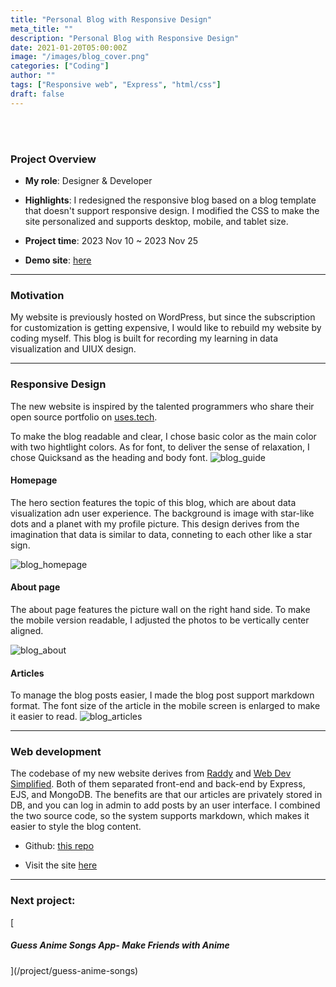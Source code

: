 ```yaml
---
title: "Personal Blog with Responsive Design"
meta_title: ""
description: "Personal Blog with Responsive Design"
date: 2021-01-20T05:00:00Z
image: "/images/blog_cover.png"
categories: ["Coding"]
author: ""
tags: ["Responsive web", "Express", "html/css"]
draft: false
---
```


<br />
<br />

### Project Overview

- **My role**: Designer & Developer
- **Highlights**: I redesigned the responsive blog based on a blog template that doesn't support responsive design. I modified the CSS to make the site personalized and supports desktop, mobile, and tablet size.

- **Project time**: 2023 Nov 10 ~ 2023 Nov 25
- **Demo site**: [here](https://drab-teal-swordfish-tam.cyclic.app/)

---

### Motivation

My website is previously hosted on WordPress, but since the subscription for customization is getting expensive, I would like to rebuild my website by coding myself. This blog is built for recording my learning in data visualization and UIUX design.

---

### Responsive Design

The new website is inspired by the talented programmers who share their open source portfolio on [uses.tech](https://uses.tech/like/JavaScript).

To make the blog readable and clear, I chose basic color as the main color with two hightlight colors. As for font, to deliver the sense of relaxation, I chose Quicksand as the heading and body font.
![blog_guide](/images/blog_guide.png)

#### Homepage

The hero section features the topic of this blog, which are about data visualization adn user experience. The background is image with star-like dots and a planet with my profile picture. This design derives from the imagination that data is similar to data, conneting to each other like a star sign.

![blog_homepage](/images/blog_homepage.png)

#### About page

The about page features the picture wall on the right hand side. To make the mobile version readable, I adjusted the photos to be vertically center aligned.

![blog_about](/images/blog_about.png)

#### Articles

To manage the blog posts easier, I made the blog post support markdown format. The font size of the article in the mobile screen is enlarged to make it easier to read.
![blog_articles](/images/blog_articles.png)

---

### Web development

The codebase of my new website derives from [Raddy](https://github.com/RaddyTheBrand/25.NodeJs-Express-EJS-MongoDB--Blog) and [Web Dev Simplified](https://github.com/WebDevSimplified/Markdown-Blog). Both of them separated front-end and back-end by Express, EJS, and MongoDB. The benefits are that our articles are privately stored in DB, and you can log in admin to add posts by an user interface. I combined the two source code, so the system supports markdown, which makes it easier to style the blog content.

- Github: [this repo](https://github.com/yishanhsieh/Express-blog)

- Visit the site [here](https://drab-teal-swordfish-tam.cyclic.app/)

---

<h3>Next project:</h3> [<h5>Guess Anime Songs App- Make Friends with Anime</h5>](/project/guess-anime-songs)
